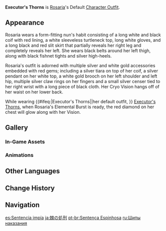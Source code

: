{{Outfit Infobox
|id           = 204500
|image        = <gallery>
Character Rosaria Full Wish.png|Wish
Character Rosaria Game.png|In-Game
</gallery>
|character    = Rosaria
|type         = Default
|description  = Rosaria's outfit. Rosaria has heavily modified this particular [[Church of Favonius]] uniform.
|obtain       = Unlocked upon obtaining character
}}
'''Executor's Thorns''' is [[Rosaria]]'s Default [[Character Outfit]].

==Appearance==
<!-- Keep appearance section short and concise. Limit to 1-2 paragraphs (preferably 1 paragraph) with 3-4 sentences each. -->
Rosaria wears a form-fitting nun's habit consisting of a long white and black coif with red lining, a white sleeveless turtleneck top, long white gloves, and a long black and red slit skirt that partially reveals her right leg and completely reveals her left. She wears black belts around her left thigh, along with black fishnet tights and silver high-heels.

Rosaria's outfit is adorned with multiple silver and white gold accessories embedded with red gems; including a silver tiara on top of her coif, a silver pendant on her white top, a white gold brooch on her left shoulder and left hip, multiple silver claw rings on her fingers and a small silver censer tied to her right wrist with a long piece of black cloth. Her Cryo Vision hangs off of her waist on her lower back.

<!-- this section is transcluded in multiple places unrelated to her outfit, so please take care with the wording --><section begin="Glowing Ornaments" />While wearing {{#ifeq:{{PAGENAME}}|Executor's Thorns||her default outfit, }} [[Executor's Thorns]], when Rosaria's Elemental Burst is ready, the red diamond on her chest will glow along with her Vision.<section end="Glowing Ornaments" />

==Gallery==
===In-Game Assets===
{{Assets/Outfit|Executor's Thorns|nomain=1}}

===Animations===
{{Preview/CharacterAnimations|Rosaria|nocaption=1}}

==Other Languages==
{{Other Languages
|en      = Executor's Thorns
|zhs     = 处刑棘刺
|zhs_rm  = Chǔxíng jícì
|zht     = 處刑棘刺
|zht_rm  = Chǔxíng jícì
|zh_tl   = Sentencing Thorns
|ja      = 棘の処刑
|ja_rm   = Toge no Shokei
|ja_tl   = Thorns of Execution
|ko      = 처형의 가시
|ko_rm   = Cheohyeong-ui Gasi
|ko_tl   = Thorn of Execution
|es      = Sentencia impía
|es_tl   = Impious Sentence
|fr      = Sentence impie
|fr_tl   = Impious Sentence
|ru      = Шипы наказания
|ru_tl   = Thorns of Punishment
|th      = เพชฌฆาตปราบอธรรม
|th_rm   = Phachetkhat Prab Otham
|th_tl   = Executioner Who Conquers Injustice
|vi      = Gai Góc Kết Án
|vi_tl   = Sentencing Thorns
|de      = Vollstreckerdornen
|de_tl   = Executor Thorns
|id      = Executor's Thorns
|pt      = Sentença Espinhosa
|pt_tl   = Thorny Sentence
|tr      = İnfazcının Dikenleri
|tr_tl   = 
|it      = Sentenza spinosa
|it_tl   = Thorny Sentence
}}

==Change History==
{{Change History|1.4}}

==Navigation==
{{Dressing Room Navbox|type=outfit}}

[[es:Sentencia impía]]
[[ja:棘の処刑]]
[[pt-br:Sentença Espinhosa]]
[[ru:Шипы наказания]]
